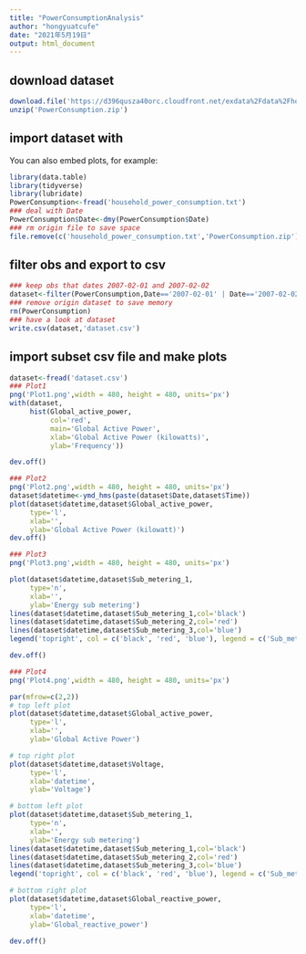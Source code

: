 ```yaml
---
title: "PowerConsumptionAnalysis"
author: "hongyuatcufe"
date: "2021年5月19日"
output: html_document
---
```


## download dataset
```r
download.file('https://d396qusza40orc.cloudfront.net/exdata%2Fdata%2Fhousehold_power_consumption.zip',destfile = 'PowerConsumption.zip',method = 'curl')
unzip('PowerConsumption.zip')
```

## import dataset with 

You can also embed plots, for example:

```r
library(data.table)
library(tidyverse)
library(lubridate)
PowerConsumption<-fread('household_power_consumption.txt')
### deal with Date
PowerConsumption$Date<-dmy(PowerConsumption$Date)
### rm origin file to save space
file.remove(c('household_power_consumption.txt','PowerConsumption.zip'))

```

## filter obs and export to csv
```r
### keep obs that dates 2007-02-01 and 2007-02-02
dataset<-filter(PowerConsumption,Date=='2007-02-01' | Date=='2007-02-02')
### remove origin dataset to save memory
rm(PowerConsumption)
### have a look at dataset
write.csv(dataset,'dataset.csv')
```

## import subset csv file and make plots
```r
dataset<-fread('dataset.csv')
### Plot1
png('Plot1.png',width = 480, height = 480, units='px')
with(dataset,
     hist(Global_active_power,
          col='red',
          main='Global Active Power',
          xlab='Global Active Power (kilowatts)',
          ylab='Frequency'))

dev.off()

```

```r
### Plot2
png('Plot2.png',width = 480, height = 480, units='px')
dataset$datetime<-ymd_hms(paste(dataset$Date,dataset$Time))
plot(dataset$datetime,dataset$Global_active_power,
     type='l',
     xlab='',
     ylab='Global Active Power (kilowatt)')
dev.off()

```


```r
### Plot3
png('Plot3.png',width = 480, height = 480, units='px')

plot(dataset$datetime,dataset$Sub_metering_1,
     type='n',
     xlab='',
     ylab='Energy sub metering')
lines(dataset$datetime,dataset$Sub_metering_1,col='black')
lines(dataset$datetime,dataset$Sub_metering_2,col='red')
lines(dataset$datetime,dataset$Sub_metering_3,col='blue')
legend('topright', col = c('black', 'red', 'blue'), legend = c('Sub_metering_1', 'Sub_metering_2', 'Sub_metering_3'), lwd = 1)

dev.off()

```


```r
### Plot4
png('Plot4.png',width = 480, height = 480, units='px')

par(mfrow=c(2,2))
# top left plot
plot(dataset$datetime,dataset$Global_active_power,
     type='l',
     xlab='',
     ylab='Global Active Power')

# top right plot
plot(dataset$datetime,dataset$Voltage,
     type='l',
     xlab='datetime',
     ylab='Voltage')

# bottom left plot
plot(dataset$datetime,dataset$Sub_metering_1,
     type='n',
     xlab='',
     ylab='Energy sub metering')
lines(dataset$datetime,dataset$Sub_metering_1,col='black')
lines(dataset$datetime,dataset$Sub_metering_2,col='red')
lines(dataset$datetime,dataset$Sub_metering_3,col='blue')
legend('topright', col = c('black', 'red', 'blue'), legend = c('Sub_metering_1', 'Sub_metering_2', 'Sub_metering_3'), lwd = 1)

# bottom right plot
plot(dataset$datetime,dataset$Global_reactive_power,
     type='l',
     xlab='datetime',
     ylab='Global_reactive_power')

dev.off()

```